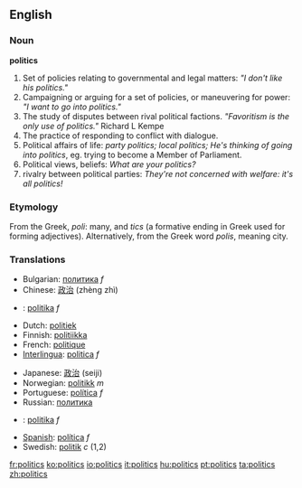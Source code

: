 ==English==
===Noun===
'''politics'''

#Set of policies relating to governmental and legal matters: ''"I don't like his politics."''
#Campaigning or arguing for a set of policies, or maneuvering for power: ''"I want to go into politics."''
#The study of disputes between rival political factions. ''"Favoritism is the only use of politics."'' Richard L Kempe
#The practice of responding to conflict with dialogue.
# Political affairs of life: ''party politics; local politics; He's thinking of going into politics'', eg. trying to become a Member of Parliament. 
# Political views, beliefs: ''What are your politics?''
# rivalry between political parties: ''They're not concerned with welfare: it's all politics!''

===Etymology===
From the Greek, ''poli'': many, and ''tics'' (a formative ending in Greek used for forming adjectives).
Alternatively, from the Greek word ''polis'', meaning city.

===Translations===
{{top}}
*Bulgarian: [[политика]] ''f''
*Chinese: [[政治]] (zhèng zhì)
*{{cs}}: [[politika]] ''f''
*Dutch: [[politiek]] '' ''
*Finnish: [[politiikka]]
*French: [[politique]]
*[[Interlingua]]: [[politica]] ''f''
{{mid}}
*Japanese: [[政治]] (seiji)
*Norwegian: [[politikk]] ''m''
*Portuguese: [[política]] ''f''
*Russian: [[политика]]
*{{sk}}: [[politika#Slovak|politika]] ''f''
*[[Spanish]]: [[política#Spanish|política]] ''f''
*Swedish: [[politik]] ''c'' (1,2)
{{bottom}}

[[fr:politics]]
[[ko:politics]]
[[io:politics]]
[[it:politics]]
[[hu:politics]]
[[pt:politics]]
[[ta:politics]]
[[zh:politics]]